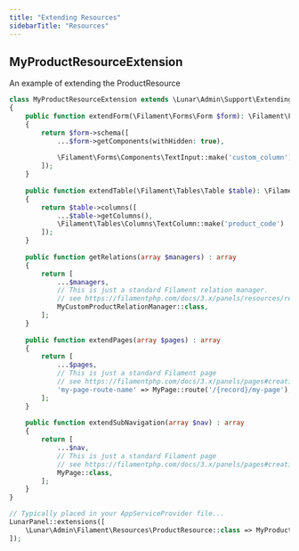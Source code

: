 ```yaml
---
title: "Extending Resources"
sidebarTitle: "Resources"
---
```


## MyProductResourceExtension

An example of extending the ProductResource

```php
class MyProductResourceExtension extends \Lunar\Admin\Support\Extending\ResourceExtension
{
    public function extendForm(\Filament\Forms\Form $form): \Filament\Forms\Form
    {
        return $form->schema([
            ...$form->getComponents(withHidden: true),
            
            \Filament\Forms\Components\TextInput::make('custom_column')
        ]);
    }
    
    public function extendTable(\Filament\Tables\Table $table): \Filament\Tables\Table
    {
        return $table->columns([
            ...$table->getColumns(),
            \Filament\Tables\Columns\TextColumn::make('product_code')
        ]);
    }
    
    public function getRelations(array $managers) : array
    {
        return [
            ...$managers,
            // This is just a standard Filament relation manager.
            // see https://filamentphp.com/docs/3.x/panels/resources/relation-managers#creating-a-relation-manager
            MyCustomProductRelationManager::class,
        ];
    }
    
    public function extendPages(array $pages) : array
    {
        return [
            ...$pages,
            // This is just a standard Filament page
            // see https://filamentphp.com/docs/3.x/panels/pages#creating-a-page
            'my-page-route-name' => MyPage::route('/{record}/my-page'),
        ];
    }
    
    public function extendSubNavigation(array $nav) : array
    {
        return [
            ...$nav,
            // This is just a standard Filament page
            // see https://filamentphp.com/docs/3.x/panels/pages#creating-a-page
            MyPage::class,
        ];
    }
}

// Typically placed in your AppServiceProvider file...
LunarPanel::extensions([
    \Lunar\Admin\Filament\Resources\ProductResource::class => MyProductResourceExtension::class,
]);
```
